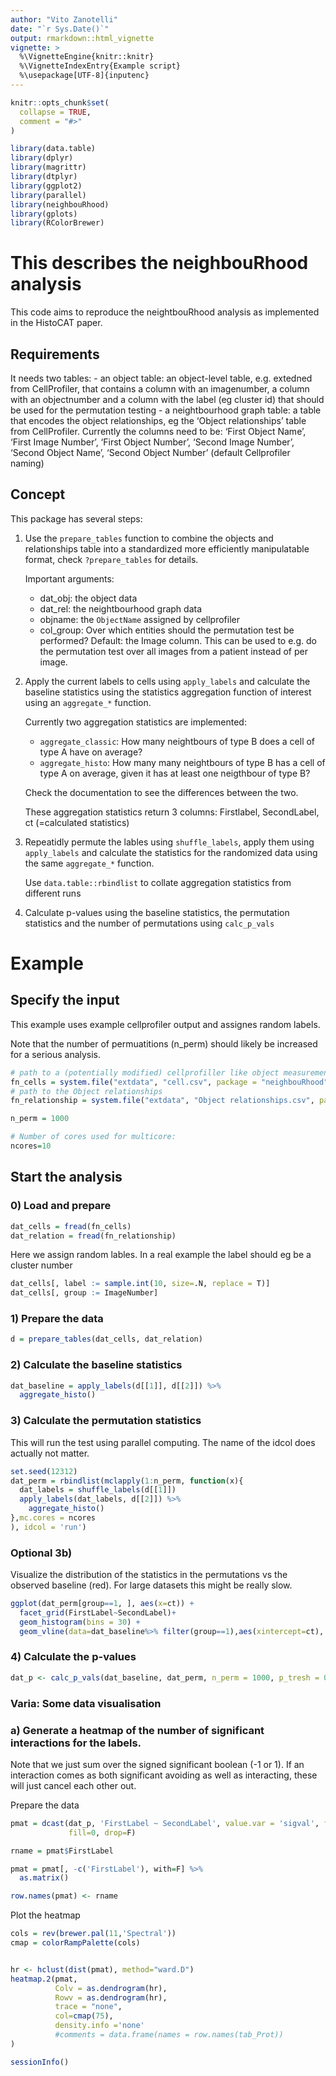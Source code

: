 ```yaml
---
author: "Vito Zanotelli"
date: "`r Sys.Date()`"
output: rmarkdown::html_vignette
vignette: >
  %\VignetteEngine{knitr::knitr}
  %\VignetteIndexEntry{Example script}
  %\usepackage[UTF-8]{inputenc}
---
```

```r
knitr::opts_chunk$set(
  collapse = TRUE,
  comment = "#>"
)
```

```r
library(data.table)
library(dplyr)
library(magrittr)
library(dtplyr)
library(ggplot2)
library(parallel)
library(neighbouRhood)
library(gplots)
library(RColorBrewer)
```
# This describes the neighbouRhood analysis

This code aims to reproduce the neightbouRhood analysis as implemented in the HistoCAT paper.

## Requirements
It needs two tables:
- an object table: an object-level table, e.g. extedned from CellProfiler, that contains a column with an imagenumber, a column with an objectnumber and a column with the label (eg cluster id) that should be used for the permutation testing
- a neightbourhood graph table: a table that encodes the object relationships, eg the 'Object relationships' table from CellProfiler. Currently the columns need to be:
  'First Object Name', 'First Image Number', 'First Object Number', 'Second Image Number', 'Second Object Name', 'Second Object Number'
  (default Cellprofiler naming)

## Concept
This package has several steps:

1) Use the `prepare_tables` function to combine the objects and relationships table into a standardized more efficiently manipulatable format, check `?prepare_tables` for details.

   Important arguments:
    - dat_obj: the object data
    - dat_rel: the neightbourhood graph data
    - objname: the `ObjectName` assigned by cellprofiler
    - col_group: Over which entities should the permutation test be performed? Default: the Image column. This can be used to e.g. do the permutation test over all images from a patient
      instead of per image.

2) Apply the current labels to cells using `apply_labels` and calculate the baseline statistics using the statistics aggregation function of interest using an `aggregate_*` function.

   Currently two aggregation statistics are implemented:
    - `aggregate_classic`: How many neightbours of type B does a cell of type A have on average?
    - `aggregate_histo`: How many many neightbours of type B has a cell of type A on average, given it has at least one neigthbour of type B? 
    
    Check the documentation to see the differences between the two.
    
    These aggregation statistics return 3 columns: Firstlabel, SecondLabel, ct (=calculated statistics)
    
3) Repeatidly permute the lables using `shuffle_labels`, apply them using `apply_labels` and calculate the statistics for the randomized data using the same `aggregate_*` function.

   Use `data.table::rbindlist` to collate aggregation statistics from different runs

4) Calculate p-values using the baseline statistics, the permutation statistics and the number of permutations using `calc_p_vals`


# Example

## Specify the input

This example uses example cellprofiler output and assignes random labels.

Note that the number of permuatitions (n_perm) should likely be increased for a serious analysis.
```r
# path to a (potentially modified) cellprofiller like object measurements file
fn_cells = system.file("extdata", "cell.csv", package = "neighbouRhood", mustWork = TRUE)
# path to the Object relationships
fn_relationship = system.file("extdata", "Object relationships.csv", package = "neighbouRhood", mustWork = TRUE)

n_perm = 1000

# Number of cores used for multicore:
ncores=10
```

## Start the analysis

### 0) Load and prepare
```r
dat_cells = fread(fn_cells)
dat_relation = fread(fn_relationship)
```


Here we assign random lables. In a real example the label should eg be a cluster number
```r
dat_cells[, label := sample.int(10, size=.N, replace = T)]
dat_cells[, group := ImageNumber]
```


### 1) Prepare the data

```r
d = prepare_tables(dat_cells, dat_relation)
```

### 2) Calculate the baseline statistics
```r
dat_baseline = apply_labels(d[[1]], d[[2]]) %>%
  aggregate_histo()
```


### 3) Calculate the permutation statistics 

This will run the test using parallel computing.
The name of the idcol does actually not matter.
```r
set.seed(12312)
dat_perm = rbindlist(mclapply(1:n_perm, function(x){
  dat_labels = shuffle_labels(d[[1]])
  apply_labels(dat_labels, d[[2]]) %>%
    aggregate_histo()
},mc.cores = ncores
), idcol = 'run') 

```

### Optional 3b)
Visualize the distribution of the statistics in the permutations vs the observed baseline (red).
For large datasets this might be really slow.
```r
ggplot(dat_perm[group==1, ], aes(x=ct)) +
  facet_grid(FirstLabel~SecondLabel)+
  geom_histogram(bins = 30) +
  geom_vline(data=dat_baseline%>% filter(group==1),aes(xintercept=ct), color='red')
```

### 4) Calculate the p-values
```r
dat_p <- calc_p_vals(dat_baseline, dat_perm, n_perm = 1000, p_tresh = 0.01) 

``` 

### Varia: Some data visualisation

### a) Generate a heatmap of the number of significant interactions for the labels.

Note that we just sum over the signed significant boolean (-1 or 1).
If an interaction comes as both significant avoiding as well as interacting, these will just cancel each other out.

Prepare the data
```r
pmat = dcast(dat_p, 'FirstLabel ~ SecondLabel', value.var = 'sigval', fun.aggregate = sum,
             fill=0, drop=F)

rname = pmat$FirstLabel

pmat = pmat[, -c('FirstLabel'), with=F] %>%
  as.matrix()

row.names(pmat) <- rname
```

Plot the heatmap
```r

cols = rev(brewer.pal(11,'Spectral'))
cmap = colorRampPalette(cols)


hr <- hclust(dist(pmat), method="ward.D")
heatmap.2(pmat,
          Colv = as.dendrogram(hr),
          Rowv = as.dendrogram(hr),
          trace = "none",
          col=cmap(75),
          density.info ='none'
          #comments = data.frame(names = row.names(tab_Prot))
)
```

```r
sessionInfo()
```

